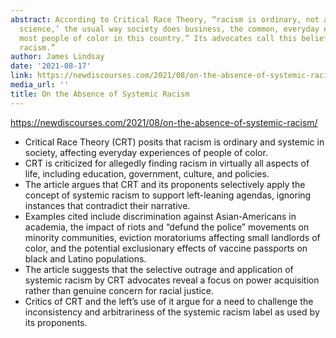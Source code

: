 ```yaml
---
abstract: According to Critical Race Theory, “racism is ordinary, not aberrational—‘normal
  science,’ the usual way society does business, the common, everyday experience of
  most people of color in this country.” Its advocates call this belief “systemic
  racism.”
author: James Lindsay
date: '2021-08-17'
link: https://newdiscourses.com/2021/08/on-the-absence-of-systemic-racism/
media_url: ''
title: On the Absence of Systemic Racism
---
```

<https://newdiscourses.com/2021/08/on-the-absence-of-systemic-racism/>

- Critical Race Theory (CRT) posits that racism is ordinary and systemic in society, affecting everyday experiences of people of color.
- CRT is criticized for allegedly finding racism in virtually all aspects of life, including education, government, culture, and policies.
- The article argues that CRT and its proponents selectively apply the concept of systemic racism to support left-leaning agendas, ignoring instances that contradict their narrative.
- Examples cited include discrimination against Asian-Americans in academia, the impact of riots and "defund the police" movements on minority communities, eviction moratoriums affecting small landlords of color, and the potential exclusionary effects of vaccine passports on black and Latino populations.
- The article suggests that the selective outrage and application of systemic racism by CRT advocates reveal a focus on power acquisition rather than genuine concern for racial justice.
- Critics of CRT and the left's use of it argue for a need to challenge the inconsistency and arbitrariness of the systemic racism label as used by its proponents.